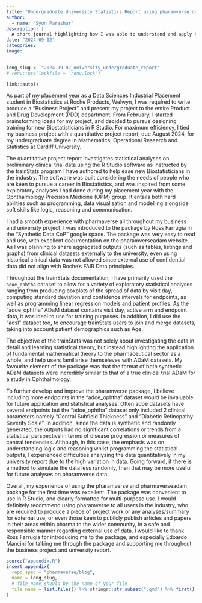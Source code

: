 ```yaml
---
title: "Undergraduate University Statistics Report using pharamverse data"
author:
  - name: "Syon Parashar"
description: |
  A short journal highlighting how I was able to understand and apply the pharamverse package to R
date: "2024-09-02"
categories: 
image: 
---
```


<!--------------- typical setup ----------------->

```r
long_slug <- "2024-09-02_university_undergraduate_report"
# renv::use(lockfile = "renv.lock")
```

<!--------------- post begins here ----------------->

```r
link::auto()
```

As part of my placement year as a Data Sciences Industrial Placement student in Biostatistics at Roche Products, Welwyn, I was required to write produce a "Business Project" and present my project to the entire Product and Drug Development (PDD) department. From February, I started brainstorming ideas for my project, and decided to pursue designing training for new Biostatisticians in R Studio. For maximum efficiency, I tied my business project with a quantitative project report, due August 2024, for my undergraduate degree in Mathematics, Operational Research and Statistics at Cardiff University. 

The quantitative project report investigates statistical analyses on preliminary clinical trial data using the R Studio software as instructed by the trainStats program I have authored to help ease new Biostatisticians in the industry. The software was built considering the needs of people who are keen to pursue a career in Biostatistics, and was inspired from some exploratory analyses I had done during my placement year with the Ophthalmology Precision Medicine (OPM) group. It entails both hard abilities such as programming, data visualisation and modelling alongside soft skills like logic, reasoning and communication.

I had a smooth experience with pharmaverse all throughout my business and university project. I was introduced to the package by Ross Farrugia in the "Synthetic Data CoP" google space. The package was very easy to read and use, with excellent documentation on the pharamverseadam website. As I was planning to share aggregated outputs (such as tables, listings and graphs) from clinical datasets externally to the university, even using historical clinical data was not allowed since external use of confidential data did not align with Roche's FAIR Data principles.

Throughout the trainStats documentation, I have primarily used the `adoe_ophtha` dataset to allow for a variety of exploratory statistical analyses ranging from producing boxplots of the spread of data by visit day, computing standard deviation and confidence intervals for endpoints, as well as programming linear regression models and patient profiles. As the "adoe_ophtha" ADaM dataset contains visit day, active arm and endpoint data, it was ideal to use for training purposes. In addition, I did use the "adsl" dataset too, to encourage trainStats users to join and merge datasets, taking into account patient demographics such as Age. 

The objective of the trainStats was not solely about investigating the data in detail and learning statistical theory, but instead  highlighting the application of fundamental mathematical theory to the pharmaceutical sector as a whole, and help users familiarise themseleves with ADaM datasets. My favourite element of the package was that the format of both synthetic ADaM datasets were incredibly similar to that of a true clinical trial ADaM for a study in Ophthalmology. 

To further develop and improve the pharamverse package, I believe including more endpoints in the "adoe_ophtha" dataset would be invaluable for future application and statistical analyses. Often adoe datasets have several endpoints but the "adoe_ophtha" dataset only included 2 clinical parameters namely "Central Subfield Thickness" and "Diabetic Retinopathy Severity Scale". In addition, since the data is synthetic and randomly generated, the outputs had no significant correlations or trends from a statistical perspective in terms of disease progression or measures of central tendencies. Although, in this case, the emphasis was on understanding logic and reasoning whilst programming the statistical outputs, I experienced difficulties analysing the data quantitatively in my university report due to the high variation in data. Going forward, if there is a method to simulate the data less randomly, then that may be more useful for future analyses on pharamverse data. 

Overall, my experience of using the pharamverse and pharmaverseadam package for the first time was excellent. The package was convenient to use in R Studio, and clearly formatted for multi-purpose use. I would definitely recommend using pharamverse to all users in the industry, who are required to produce a piece of project work or any analyses/summary for external use, or even those keen to publicly publish articles and papers in their areas within pharma to the wider community, in a safe and responsible manner regarding external use of data. I would like to thank Ross Farrugia for introducing me to the package, and especially Edoardo Mancini for talking me through the package and supporting me throughout the business project and university report.  

<!--------------- appendices go here ----------------->

```r
source("appendix.R")
insert_appendix(
  repo_spec = "pharmaverse/blog",
  name = long_slug,
  # file_name should be the name of your file
  file_name = list.files() %>% stringr::str_subset(".qmd") %>% first()
)
```
